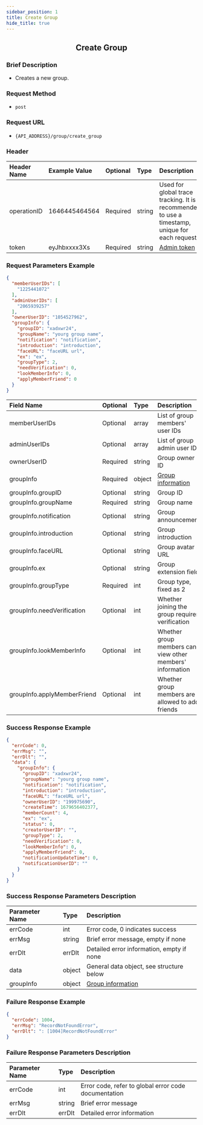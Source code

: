 ```yaml
---
sidebar_position: 1
title: Create Group
hide_title: true
---
```


<center>

## Create Group

</center>

### Brief Description
- Creates a new group.

### Request Method
- `post`

### Request URL
- `{API_ADDRESS}/group/create_group`


### Header
| Header Name | Example Value    | Optional | Type   | Description                                                                 |
|:------------|:-----------------|:---------|:-------|:---------------------------------------------------------------------------|
| operationID | 1646445464564    | Required | string | Used for global trace tracking. It is recommended to use a timestamp, unique for each request |
| token       | eyJhbxxxx3Xs     | Required | string | [Admin token](/restapi/apis/authenticationManagement/getAdminToken) |

### Request Parameters Example

```json
{
  "memberUserIDs": [
    "1225441072"
  ],
  "adminUserIDs": [
    "2065939257"
  ],
  "ownerUserID": "1054527962",
  "groupInfo": {
    "groupID": "xadxwr24",
    "groupName": "yourg group name",
    "notification": "notification",
    "introduction": "introduction",
    "faceURL": "faceURL url",
    "ex": "ex",
    "groupType": 2,
    "needVerification": 0,
    "lookMemberInfo": 0,
    "applyMemberFriend": 0
  }
}
```

| Field Name                     | Optional | Type   | Description                                                     |
|:-------------------------------|:---------|:-------|:----------------------------------------------------------------|
| memberUserIDs                  | Optional | array  | List of group members' user IDs                                 |
| adminUserIDs                   | Optional | array  | List of group admin user IDs                                    |
| ownerUserID                    | Required | string | Group owner ID                                                  |
| groupInfo                      | Required | object | [Group information](/restapi/commonFields#groupinfo)    |
| groupInfo.groupID              | Optional | string | Group ID                                                        |
| groupInfo.groupName            | Required | string | Group name                                                      |
| groupInfo.notification         | Optional | string | Group announcement                                              |
| groupInfo.introduction         | Optional | string | Group introduction                                              |
| groupInfo.faceURL              | Optional | string | Group avatar URL                                                |
| groupInfo.ex                   | Optional | string | Group extension field                                           |
| groupInfo.groupType            | Required | int    | Group type, fixed as 2                                          |
| groupInfo.needVerification     | Optional | int    | Whether joining the group requires verification                 |
| groupInfo.lookMemberInfo       | Optional | int    | Whether group members can view other members' information       |
| groupInfo.applyMemberFriend    | Optional | int    | Whether group members are allowed to add friends                |

### Success Response Example

```json
{
  "errCode": 0,
  "errMsg": "",
  "errDlt": "",
  "data": {
    "groupInfo": {
      "groupID": "xadxwr24",
      "groupName": "yourg group name",
      "notification": "notification",
      "introduction": "introduction",
      "faceURL": "faceURL url",
      "ownerUserID": "199975690",
      "createTime": 1679656402377,
      "memberCount": 4,
      "ex": "ex",
      "status": 0,
      "creatorUserID": "",
      "groupType": 2,
      "needVerification": 0,
      "lookMemberInfo": 0,
      "applyMemberFriend": 0,
      "notificationUpdateTime": 0,
      "notificationUserID": ""
    }
  }
}
```

### Success Response Parameters Description

| Parameter Name | Type   | Description                                |
|:---------------|:-------|:-------------------------------------------|
| errCode        | int    | Error code, 0 indicates success            |
| errMsg         | string | Brief error message, empty if none         |
| errDlt         | errDlt | Detailed error information, empty if none  |
| data           | object | General data object, see structure below   |
| groupInfo      | object | [Group information](/restapi/commonFields#groupinfo) |

### Failure Response Example

```json
{
  "errCode": 1004,
  "errMsg": "RecordNotFoundError",
  "errDlt": ": [1004]RecordNotFoundError"
}
```

### Failure Response Parameters Description

| Parameter Name | Type   | Description                                      |
|:---------------|:-------|:-------------------------------------------------|
| errCode        | int    | Error code, refer to global error code documentation |
| errMsg         | string | Brief error message                              |
| errDlt         | errDlt | Detailed error information                       |
